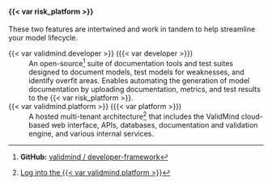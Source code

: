 #### {{< var risk_platform >}}

These two features are intertwined and work in tandem to help streamline your model lifecycle.

<span id="framework">{{< var validmind.developer >}} ({{< var developer >}})</span>
: An open-source^[**GitHub:** [validmind / developer-framework](https://github.com/validmind/developer-framework/)] suite of documentation tools and test suites designed to document models, test models for weaknesses, and identify overfit areas. Enables automating the generation of model documentation by uploading documentation, metrics, and test results to the {{< var risk_platform >}}.

<span id="platform">{{< var validmind.platform >}} ({{< var platform >}})</span>
: A hosted multi-tenant architecture^[[Log into the {{< var validmind.platform >}}](/guide/configuration/log-in-to-validmind.qmd)] that includes the ValidMind cloud-based web interface, APIs, databases, documentation and validation engine, and various internal services. 
